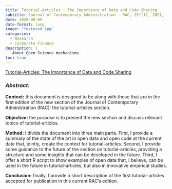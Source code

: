 ```yaml
---
title: Tutorial-Articles - The Importance of Data and Code Sharing
subtitle: Journal of Contemporary Administration - RAC, 25*(1), 2021, [doi](https://doi.org/10.1590/1982-7849rac2021200212 )
date: 2020-09-09
date-format: long
image: "featured.jpg"
categories:
  - Research
  - Corporate Finance
description: |
   About Open Science mechanisms.
toc: true
---
```


<script type="text/javascript" src="//cdn.plu.mx/widget-popup.js"></script>

<a href="https://plu.mx/plum/a/?doi=10.1590%2F1982-7849rac2021200212" data-popup="right" data-size="large" class="plumx-plum-print-popup" data-site="plum" data-hide-when-empty="true">Tutorial-Articles: The Importance of Data and Code Sharing</a>




### *Abstract:*

**Context:** this document is designed to be along with those that are in the first edition of the new section of the Journal of Contemporary Administration (RAC): the tutorial-articles section. 

**Objective:** the purpose is to present the new section and discuss relevant topics of tutorial-articles. 

**Method:** I divide the document into three main parts. First, I provide a summary of the state of the art in open data and open code at the current date that, jointly, create the context for tutorial-articles. Second, I provide some guidance to the future of the section on tutorial-articles, providing a structure and some insights that can be developed in the future. Third, I offer a short R script to show examples of open data that, I believe, can be used in the future in tutorial-articles, but also in innovative empirical studies. 

**Conclusion:** finally, I provide a short description of the first tutorial-articles accepted for publication in this current RAC's edition.
